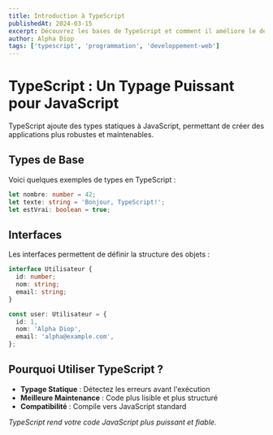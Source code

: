 ```yaml
---
title: Introduction à TypeScript
publishedAt: 2024-03-15
excerpt: Découvrez les bases de TypeScript et comment il améliore le développement JavaScript
author: Alpha Diop
tags: ['typescript', 'programmation', 'developpement-web']
---
```


# TypeScript : Un Typage Puissant pour JavaScript

TypeScript ajoute des types statiques à JavaScript, permettant de créer des applications plus robustes et maintenables.

## Types de Base

Voici quelques exemples de types en TypeScript :

```ts
let nombre: number = 42;
let texte: string = 'Bonjour, TypeScript!';
let estVrai: boolean = true;
```

## Interfaces

Les interfaces permettent de définir la structure des objets :

```typescript
interface Utilisateur {
  id: number;
  nom: string;
  email: string;
}

const user: Utilisateur = {
  id: 1,
  nom: 'Alpha Diop',
  email: 'alpha@example.com',
};
```

## Pourquoi Utiliser TypeScript ?

- **Typage Statique** : Détectez les erreurs avant l'exécution
- **Meilleure Maintenance** : Code plus lisible et plus structuré
- **Compatibilité** : Compile vers JavaScript standard

_TypeScript rend votre code JavaScript plus puissant et fiable._
